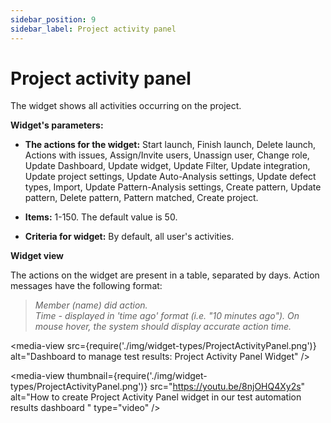 ```yaml
---
sidebar_position: 9
sidebar_label: Project activity panel
---
```


# Project activity panel

The widget shows all activities occurring on the project.

**Widget's parameters:**

- **The actions for the widget:** Start launch, Finish launch, Delete launch, Actions with issues, Assign/Invite users, Unassign user, Change role, Update Dashboard, Update widget, Update Filter, Update integration, Update project settings, Update Auto-Analysis settings, Update defect types, Import, Update Pattern-Analysis settings, Create pattern, Update pattern, Delete pattern, Pattern matched, Create project.

- **Items:** 1-150. The default value is 50.

- **Criteria for widget:** By default, all user's activities.

**Widget view**

The actions on the widget are present in a table, separated by days. Action messages have the following format:

>   *Member (name) did action.*  
>   *Time - displayed in 'time ago' format (i.e. "10 minutes ago"). On mouse hover, the system should display accurate action time.*

<media-view src={require('./img/widget-types/ProjectActivityPanel.png')} alt="Dashboard to manage test results: Project Activity Panel Widget" />

<media-view thumbnail={require('./img/widget-types/ProjectActivityPanel.png')} src="https://youtu.be/8njOHQ4Xy2s" alt="How to create Project Activity Panel widget in our test automation results dashboard " type="video" />
